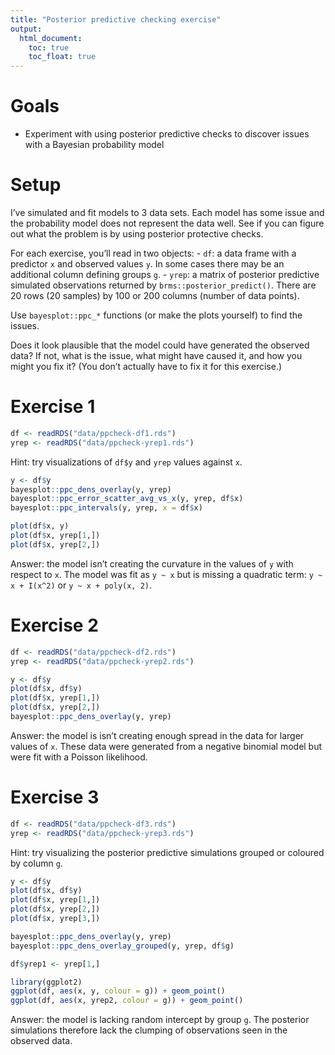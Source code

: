 ```yaml
---
title: "Posterior predictive checking exercise"
output:
  html_document:
    toc: true
    toc_float: true
---
```


# Goals

- Experiment with using posterior predictive checks to discover issues with a Bayesian probability model

# Setup

I've simulated and fit models to 3 data sets. Each model has some issue and the probability model does not represent the data well. See if you can figure out what the problem is by using posterior protective checks. 

For each exercise, you'll read in two objects:
- `df`: a data frame with a predictor `x` and observed values `y`. In some cases there may be an additional column defining groups `g`.
- `yrep`: a matrix of posterior predictive simulated observations returned by `brms::posterior_predict()`. There are 20 rows (20 samples) by 100 or 200 columns (number of data points). 

Use `bayesplot::ppc_*` functions (or make the plots yourself) to find the issues.

Does it look plausible that the model could have generated the observed data? If not, what is the issue, what might have caused it, and how you might you fix it? (You don't actually have to fix it for this exercise.)

# Exercise 1

```r
df <- readRDS("data/ppcheck-df1.rds")
yrep <- readRDS("data/ppcheck-yrep1.rds")
```

Hint: try visualizations of `df$y` and `yrep` values against `x`.

```r
y <- df$y
bayesplot::ppc_dens_overlay(y, yrep)
bayesplot::ppc_error_scatter_avg_vs_x(y, yrep, df$x)
bayesplot::ppc_intervals(y, yrep, x = df$x)

plot(df$x, y)
plot(df$x, yrep[1,])
plot(df$x, yrep[2,])
```

Answer: the model isn't creating the curvature in the values of `y` with respect to `x`. The model was fit as `y ~ x` but is missing a quadratic term: `y ~ x + I(x^2)` or `y ~ x + poly(x, 2)`.

# Exercise 2

```r
df <- readRDS("data/ppcheck-df2.rds")
yrep <- readRDS("data/ppcheck-yrep2.rds")
```

```r
y <- df$y
plot(df$x, df$y)
plot(df$x, yrep[1,])
plot(df$x, yrep[2,])
bayesplot::ppc_dens_overlay(y, yrep)
```

Answer: the model is isn't creating enough spread in the data for larger values of `x`. These data were generated from a negative binomial model but were fit with a Poisson likelihood.

# Exercise 3

```r
df <- readRDS("data/ppcheck-df3.rds")
yrep <- readRDS("data/ppcheck-yrep3.rds")
```

Hint: try visualizing the posterior predictive simulations grouped or coloured by column `g`.

```r
y <- df$y
plot(df$x, df$y)
plot(df$x, yrep[1,])
plot(df$x, yrep[2,])
plot(df$x, yrep[3,])

bayesplot::ppc_dens_overlay(y, yrep)
bayesplot::ppc_dens_overlay_grouped(y, yrep, df$g)

df$yrep1 <- yrep[1,]

library(ggplot2)
ggplot(df, aes(x, y, colour = g)) + geom_point()
ggplot(df, aes(x, yrep2, colour = g)) + geom_point()
```

Answer: the model is lacking random intercept by group `g`. The posterior simulations therefore lack the clumping of observations seen in the observed data.
